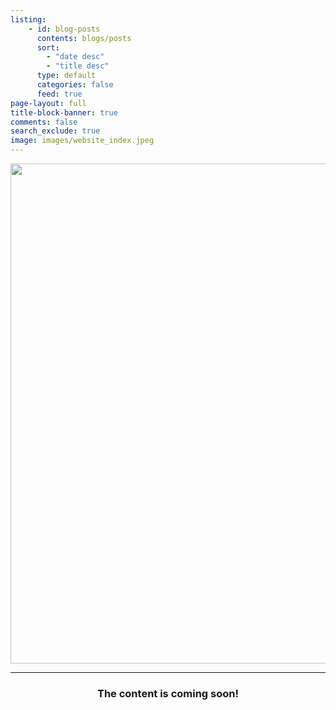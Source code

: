 ```yaml
---
listing: 
    - id: blog-posts
      contents: blogs/posts
      sort: 
        - "date desc"
        - "title desc"
      type: default
      categories: false
      feed: true
page-layout: full
title-block-banner: true
comments: false
search_exclude: true
image: images/website_index.jpeg
---
```

<div style="text-align: center;">
![](images/website_index.jpeg){width="800px"}
</div>

---

:::{#blog-posts}
:::


<center><h3>The content is coming soon! </h3>
</center>
